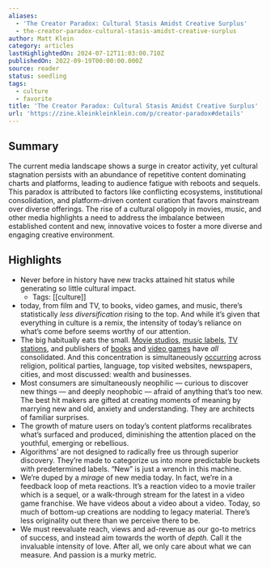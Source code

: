 ```yaml
---
aliases:
  - 'The Creator Paradox: Cultural Stasis Amidst Creative Surplus'
  - the-creator-paradox-cultural-stasis-amidst-creative-surplus
author: Matt Klein
category: articles
lastHighlightedOn: 2024-07-12T11:03:00.710Z
publishedOn: 2022-09-19T00:00:00.000Z
source: reader
status: seedling
tags:
  - culture
  - favorite
title: 'The Creator Paradox: Cultural Stasis Amidst Creative Surplus'
url: 'https://zine.kleinkleinklein.com/p/creator-paradox#details'
---
```

## Summary

The current media landscape shows a surge in creator activity, yet cultural stagnation persists with an abundance of repetitive content dominating charts and platforms, leading to audience fatigue with reboots and sequels. This paradox is attributed to factors like conflicting ecosystems, institutional consolidation, and platform-driven content curation that favors mainstream over diverse offerings. The rise of a cultural oligopoly in movies, music, and other media highlights a need to address the imbalance between established content and new, innovative voices to foster a more diverse and engaging creative environment.

## Highlights

- Never before in history have new tracks attained hit status while generating so little cultural impact.
    - Tags: [[culture]]
- today, from film and TV, to books, video games, and music, there’s statistically _less diversification_ rising to the top. And while it’s given that everything in culture is a remix, the intensity of today’s reliance on what’s come before seems worthy of our attention.
- The big habitually eats the small. [Movie studios](https://en.wikipedia.org/wiki/Major_film_studios#The_majors_after_the_Golden_Age), [music labels](https://www.wired.com/story/opinion-big-music-needs-to-be-broken-up-to-save-the-industry/), [TV stations](https://awfulannouncing.com/local-networks/consolidation-local-tv-radio-newspapers-cuts.html), and publishers of [books](https://www.authorsalliance.org/2021/12/08/the-consolidation-of-publishing-houses-past-and-present/) and [video games](https://psuvanguard.com/the-consolidation-of-the-video-game-industry/) have _all_ consolidated. And this concentration is simultaneously [occurring](https://experimentalhistory.substack.com/p/oligopoly-everywhere?utm_source=substack&utm_medium=email) across religion, political parties, language, top visited websites, newspapers, cities, and most discussed: wealth and businesses.
- Most consumers are simultaneously neophilic — curious to discover new things — and deeply neophobic — afraid of anything that’s too new. The best hit makers are gifted at creating moments of meaning by marrying new and old, anxiety and understanding. They are architects of familiar surprises.
- The growth of mature users on today’s content platforms recalibrates what’s surfaced and produced, diminishing the attention placed on the youthful, emerging or rebellious.
- Algorithms’ are not designed to radically free us through superior discovery. They’re made to categorize us into more predictable buckets with predetermined labels. “New” is just a wrench in this machine.
- We’re duped by a _mirage_ of new media today. In fact, we’re in a feedback loop of meta reactions. It’s a reaction video to a movie trailer which is a sequel, or a walk-through stream for the latest in a video game franchise. We have videos about a video about a video. Today, so much of bottom-up creations are nodding to legacy material. There’s less originality out there than we perceive there to be.
- We must reevaluate reach, views and ad-revenue as our go-to metrics of success, and instead aim towards the worth of _depth._ Call it the invaluable intensity of love. After all, we only care about what we can measure. And passion is a murky metric.
